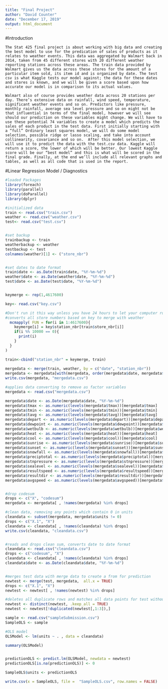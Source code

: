 ```yaml
---
title: "Final Project"
author: "David Counter"
date: "December 17, 2019"
output: html_document
---
```


#Introduction

	The Stat 425 final project is about working with big data and creating the best model to use for the predication of sales of products as it relates to weather events. This data was aggregated by Walmart back in 2014, taken from 45 different stores with 20 different weather reporting stations across these areas. The train data provided by Walmart gives us the data across these stores for the amount of a particular item sold, its item id and is organized by date. The test csv is what Kaggle tests our model against; the data for these dates and stores is known, and we will be given a score based upon how accurate our model is in comparison to its actual values.

	Walmart also of course provides weather data across 20 stations per day. There’s extensive data on rainfall, wind speed, temperature, significant weather events and so on. Predictors like pressure, monthly rainfall, average sea level pressure and so on might not be that influential in terms of the final model, however we will see should our prediction on these variables might change. We will have to use these potential 74 variables to create a model which predicts the sales of each product in the test data. First initially starting with a “full” Ordinary least squares model, we will do some model selection, possible ridge or lasso scaling, and take into account collinearity, covariance and so on.  After this model selection, we will use it to predict the data with the test.csv data. Kaggle will return a score, the lower of which will be better. Our lowest Kaggle score will be our “best model” and this is what will be scored in the final grade. Finally, at the end we’ll include all relevant graphs and tables, as well as all code that is used in the report.
	
	
#Linear Regression Model / Diagnostics 
```r
#loaded Packages
library(foreach)
library(parallel)
library(doParallel)
library(dplyr)

#initialized data
train <- read.csv("train.csv")
weather <- read.csv("weather.csv")
test<- read.csv("test.csv")


#set backup
trainbackup <- train
weatherbackup <- weather
testbackup <- test
colnames(weather)[1] <- ("store_nbr")


#set dates to date format
train$date <- as.Date(train$date, "%Y-%m-%d")
weather$date <- as.Date(weather$date, "%Y-%m-%d")
test$date <- as.Date(test$date, "%Y-%m-%d")



```

```r

keymerge <- rep(1,4617600)

key<- read.csv("key.csv")

#Don't run it this way unless you have 24 hours to let your computer run
#converts all store numbers based on key to merge with weather
  mcmapply( FUN = for(i in 1:4617600){
    keymerge[i] = key$station_nbr[train$store_nbr[i]]
    if(i %% 10000 == 0){
      print(i)
    }
  }
)

train<-cbind("station_nbr" = keymerge, train)
  
mergedata <- merge(train, weather, by = c("date", "station_nbr"))
mergedata <- mergedata[with(mergedata, order(mergedata$date, mergedata$store_nbr, mergedata$item_nbr)),]
write.csv(mergedata, "mergedata.csv")

```

```r
#applies data converting to remove as factor variables
mergedata <- read.csv("mergedata.csv")

mergedata$date <- as.Date(mergedata$date, "%Y-%m-%d")
mergedata$tmax <- as.numeric(levels(mergedata$tmax))[mergedata$tmax]
mergedata$tmin <- as.numeric(levels(mergedata$tmin))[mergedata$tmin]
mergedata$tavg <- as.numeric(levels(mergedata$tavg))[mergedata$tavg]
mergedata$depart <- as.numeric(levels(mergedata$depart))[mergedata$depart]
mergedata$dewpoint <- as.numeric(levels(mergedata$dewpoint))[mergedata$dewpoint]
mergedata$wetbulb <- as.numeric(levels(mergedata$wetbulb))[mergedata$wetbulb]
mergedata$heat <- as.numeric(levels(mergedata$heat))[mergedata$heat]
mergedata$cool <- as.numeric(levels(mergedata$cool))[mergedata$cool]
mergedata$sunrise <- as.numeric(levels(mergedata$sunrise))[mergedata$sunrise]
mergedata$sunset <- as.numeric(levels(mergedata$sunset))[mergedata$sunset]
mergedata$snowfall <- as.numeric(levels(mergedata$snowfall))[mergedata$snowfall]
mergedata$preciptotal <- as.numeric(levels(mergedata$preciptotal))[mergedata$preciptotal]
mergedata$stnpressure <- as.numeric(levels(mergedata$stnpressure))[mergedata$stnpressure]
mergedata$sealevel <- as.numeric(levels(mergedata$sealevel))[mergedata$sealevel]
mergedata$resultspeed <- as.numeric(levels(mergedata$resultspeed))[mergedata$resultspeed]
mergedata$resultdir <- as.numeric(levels(mergedata$resultdir))[mergedata$resultdir]
mergedata$avgspeed <- as.numeric(levels(mergedata$avgspeed))[mergedata$avgspeed]


#drop codesum
drops <- c("X", "codesum")
mergedata <- mergedata[ , !names(mergedata) %in% drops]

#clean data, removing any points which contain 0 in units
cleandata <- subset(mergedata, mergedata$units != 0)
drops <- c("X.1", "X")
cleandata <- cleandata[ , !names(cleandata) %in% drops]
write.csv(cleandata, "cleandata.csv")


#reads and drops clean sum, converts date to date format
cleandata <- read.csv("cleandata.csv")
drops <- c("codesum", "X")
cleandata <- cleandata[ , !names(cleandata) %in% drops]
cleandata$date <- as.Date(cleandata$date, "%Y-%m-%d")


#merges test data with merge data to create a from for prediction
newtest <- merge(test, mergedata,  all.x = TRUE)
drops <- c("X.1", "X")
newtest <- newtest[ , !names(newtest) %in% drops]

#deletes all duplicate rows and matches all data points for test without repitition
newtest <- distinct(newtest, .keep_all = TRUE)
newtest <- newtest[!duplicated(newtest[,1:3]),]
```

```r
sample <- read.csv("sampleSubmission.csv")
SampleOLS <- sample

#OLS model
OLSModel <- lm(units ~ . , data = cleandata)

summary(OLSModel)


predictionOLS <- predict.lm(OLSModel, newdata = newtest)
predictionOLS[is.na(predictionOLS)] <- 0

SampleOLS$units <- predictionOLS

write.csv(x = SampleOLS, file =  "SampleOLS.csv", row.names = FALSE)


```































